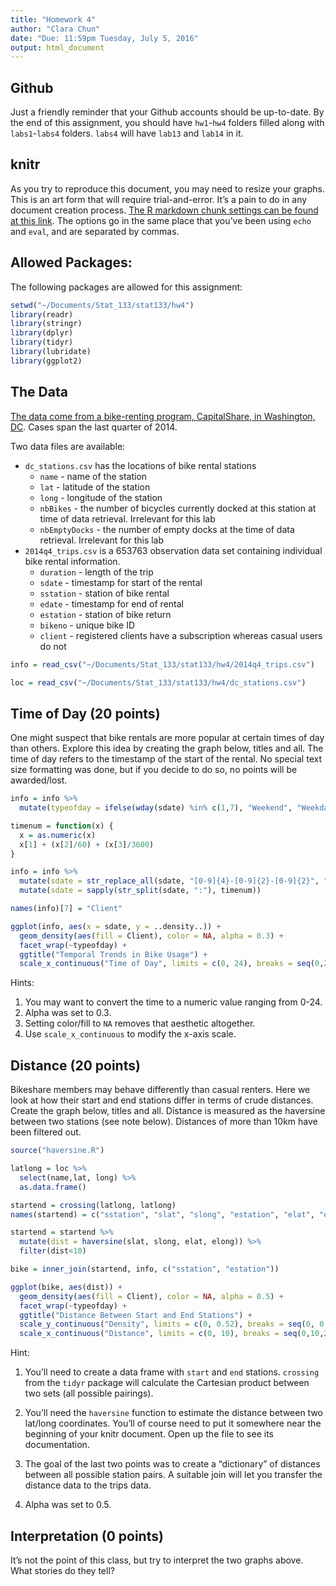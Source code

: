 ```yaml
---
title: "Homework 4"
author: "Clara Chun"
date: "Due: 11:59pm Tuesday, July 5, 2016"
output: html_document
---
```


## Github
Just a friendly reminder that your Github accounts should be up-to-date.  By the end of this assignment, you should have `hw1`-`hw4` folders filled along with `labs1`-`labs4` folders.  `labs4` will have `lab13` and `lab14` in it.

## knitr
As you try to reproduce this document, you may need to resize your graphs.  This is an art form that will require trial-and-error.  It's a pain to do in any document creation process.  [The R markdown chunk settings can be found at this link](http://yihui.name/knitr/options/).  The options go in the same place that you've been using `echo` and `eval`, and are separated by commas.

## Allowed Packages:

The following packages are allowed for this assignment:

```r
setwd("~/Documents/Stat_133/stat133/hw4")
library(readr)
library(stringr)
library(dplyr)
library(tidyr)
library(lubridate)
library(ggplot2)
```



## The Data

[The data come from a bike-renting program, CapitalShare, in Washington, DC](https://www.capitalbikeshare.com/data/stations/bikeStations.xml).  Cases span the last quarter of 2014.

Two data files are available:

* `dc_stations.csv` has the locations of bike rental stations
    - `name` - name of the station
    - `lat` - latitude of the station
    - `long` - longitude of the station
    - `nbBikes` - the number of bicycles currently docked at this station at time of data retrieval.  Irrelevant for this lab
    - `nbEmptyDocks` - the number of empty docks at the time of data retrieval.  Irrelevant for this lab
  
* `2014q4_trips.csv` is a 653763 observation data set containing individual bike rental information.
    - `duration` - length of the trip
    - `sdate` - timestamp for start of the rental
    - `sstation` - station of bike rental
    - `edate` - timestamp for end of rental
    - `estation` - station of bike return
    - `bikeno` - unique bike ID
    - `client` - registered clients have a subscription whereas casual users do not
    
```r
info = read_csv("~/Documents/Stat_133/stat133/hw4/2014q4_trips.csv")

loc = read_csv("~/Documents/Stat_133/stat133/hw4/dc_stations.csv")
```

## Time of Day (20 points)

One might suspect that bike rentals are more popular at certain times of day than others.  Explore this idea by creating the graph below, titles and all.  The time of day refers to the timestamp of the start of the rental.  No special text size formatting was done, but if you decide to do so, no points will be awarded/lost.

```r
info = info %>% 
  mutate(typeofday = ifelse(wday(sdate) %in% c(1,7), "Weekend", "Weekday"))

timenum = function(x) {
  x = as.numeric(x)
  x[1] + (x[2]/60) + (x[3]/3600)
}

info = info %>% 
  mutate(sdate = str_replace_all(sdate, "[0-9]{4}-[0-9]{2}-[0-9]{2}", "")) %>%
  mutate(sdate = sapply(str_split(sdate, ":"), timenum))

names(info)[7] = "Client"

```

```r
ggplot(info, aes(x = sdate, y = ..density..)) +
  geom_density(aes(fill = Client), color = NA, alpha = 0.3) + 
  facet_wrap(~typeofday) +
  ggtitle("Temporal Trends in Bike Usage") +
  scale_x_continuous("Time of Day", limits = c(0, 24), breaks = seq(0,24,4))

```

Hints:

1. You may want to convert the time to a numeric value ranging from 0-24.
2. Alpha was set to 0.3.
3. Setting color/fill to `NA` removes that aesthetic altogether.
4. Use `scale_x_continuous` to modify the x-axis scale.

## Distance (20 points)

Bikeshare members may behave differently than casual renters.  Here we look at how their start and end stations differ in terms of crude distances.  Create the graph below, titles and all.  Distance is measured as the haversine between two stations (see note below).  Distances of more than 10km have been filtered out.

```r
source("haversine.R")

latlong = loc %>% 
  select(name,lat, long) %>%
  as.data.frame()

startend = crossing(latlong, latlong)
names(startend) = c("sstation", "slat", "slong", "estation", "elat", "elong")

startend = startend %>% 
  mutate(dist = haversine(slat, slong, elat, elong)) %>% 
  filter(dist<10)

bike = inner_join(startend, info, c("sstation", "estation"))

```

```r
ggplot(bike, aes(dist)) +
  geom_density(aes(fill = Client), color = NA, alpha = 0.5) + 
  facet_wrap(~typeofday) +
  ggtitle("Distance Between Start and End Stations") +
  scale_y_continuous("Density", limits = c(0, 0.52), breaks = seq(0, 0.5, 0.1)) +
  scale_x_continuous("Distance", limits = c(0, 10), breaks = seq(0,10,2.5)) 

```

Hint:

1. You'll need to create a data frame with `start` and `end` stations.  `crossing` from the `tidyr` package will calculate the Cartesian product between two sets (all possible pairings).

2. You'll need the `haversine` function to estimate the distance between two lat/long coordinates.  You'll of course need to put it somewhere near the beginning of your knitr document.  Open up the file to see its documentation.

3. The goal of the last two points was to create a "dictionary" of distances between all possible station pairs.  A suitable join will let you transfer the distance data to the trips data.

4. Alpha was set to 0.5.

## Interpretation (0 points)
It's not the point of this class, but try to interpret the two graphs above.  What stories do they tell?

